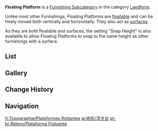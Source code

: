 {{Terminology Infobox
|title        = Floating Platform
|image        = Icon Housing Landform Floating Platform.png
|type         = Item Groups
|type2        = Furnishing Subcategories
|type3        = Exterior Furnishings
|type4        = Landform
}}
'''Floating Platform''' is a [[Furnishing Subcategory]] in the category [[Landform]].

Unlike most other Furnishings, Floating Platforms are [[Furnishing/List/By Feature#Floatable Furnishings|floatable]] and can be freely moved both vertically and horizontally. They also act as [[Furnishing/List/By Feature#Surface Furnishings|surface]]s.

As they are both floatable and surfaces, the setting "Snap Height" is also available to allow Floating Platforms to snap to the same height as other furnishings with a surface.

==List==
{{Furnishings by Category Table
|Landform Floating Platform
|nocategory = 1
|height = 1
|version = 1
}}

==Gallery==
{{Furnishings by Category Gallery|Landform Floating Platform}}

==Change History==
{{Change History|2.2}}

==Navigation==
{{Furnishing Navbox|exterior}}

[[Category:Landform Floating Platform| ]]

[[fr:Topographie/Plateformes flottantes]]
[[ja:地形/浮き台]]
[[pt-br:Relevo/Plataforma Flutuante]]